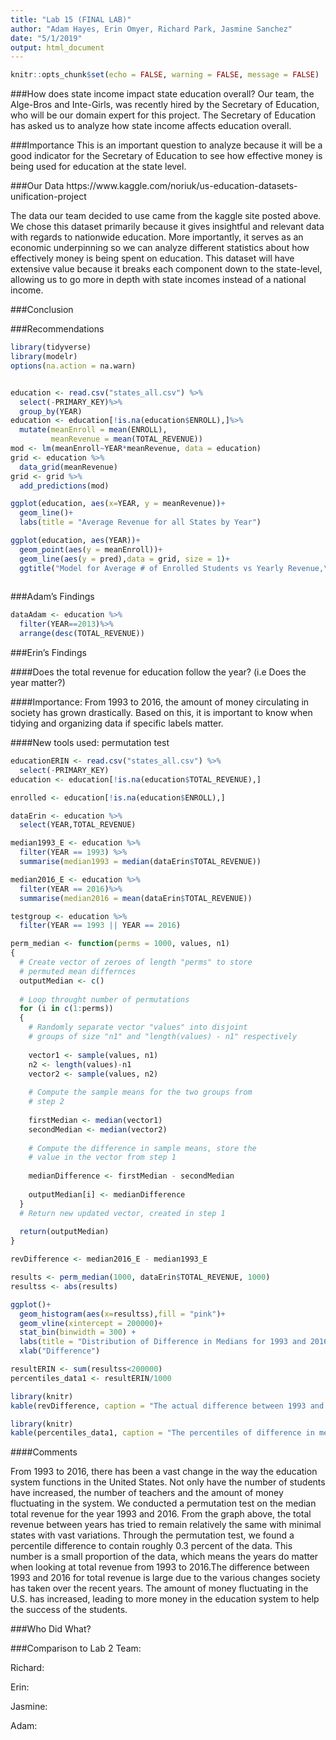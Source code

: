 ```yaml
---
title: "Lab 15 (FINAL LAB)"
author: "Adam Hayes, Erin Omyer, Richard Park, Jasmine Sanchez"
date: "5/1/2019"
output: html_document
---
```


```r
knitr::opts_chunk$set(echo = FALSE, warning = FALSE, message = FALSE)
```



###How does state income impact state education overall?
Our team, the Alge-Bros and Inte-Girls, was recently hired by the Secretary of Education, who will be our domain expert for this project. The Secretary of Education has asked us to analyze how state income affects education overall. 


###Importance
This is an important question to analyze because it will be a good indicator for the Secretary of Education to see how effective money is being used for education at the state level.

###Our Data
https://www.kaggle.com/noriuk/us-education-datasets-unification-project

The data our team decided to use came from the kaggle site posted above. We chose this dataset primarily because it gives insightful and relevant data with regards to nationwide education. More importantly, it serves as an economic underpinning so we can analyze different statistics about how effectively money is being spent on education. This dataset will have extensive value because it breaks each component down to the state-level, allowing us to go more in depth with state incomes instead of a national income.

###Conclusion


###Recommendations

```r
library(tidyverse)
library(modelr)
options(na.action = na.warn)


education <- read.csv("states_all.csv") %>%
  select(-PRIMARY_KEY)%>%
  group_by(YEAR)
education <- education[!is.na(education$ENROLL),]%>%
  mutate(meanEnroll = mean(ENROLL),
         meanRevenue = mean(TOTAL_REVENUE))
mod <- lm(meanEnroll~YEAR*meanRevenue, data = education)
grid <- education %>%
  data_grid(meanRevenue)
grid <- grid %>%
  add_predictions(mod)

ggplot(education, aes(x=YEAR, y = meanRevenue))+
  geom_line()+
  labs(title = "Average Revenue for all States by Year")

ggplot(education, aes(YEAR))+
  geom_point(aes(y = meanEnroll))+
  geom_line(aes(y = pred),data = grid, size = 1)+
  ggtitle("Model for Average # of Enrolled Students vs Yearly Revenue,\ncompared with Actual Values for all states by Year")
  

```


###Adam's Findings

```r
dataAdam <- education %>%
  filter(YEAR==2013)%>%
  arrange(desc(TOTAL_REVENUE))
```

###Erin's Findings

####Does the total revenue for education follow the year? (i.e Does the year matter?)

####Importance: From 1993 to 2016, the amount of money circulating in society has grown drastically. Based on this, it is important to know when tidying and organizing data if specific labels matter.

####New tools used: permutation test

```r
educationERIN <- read.csv("states_all.csv") %>%
  select(-PRIMARY_KEY)
education <- education[!is.na(education$TOTAL_REVENUE),]

enrolled <- education[!is.na(education$ENROLL),]

dataErin <- education %>%
  select(YEAR,TOTAL_REVENUE)

median1993_E <- education %>%
  filter(YEAR == 1993) %>%
  summarise(median1993 = median(dataErin$TOTAL_REVENUE))

median2016_E <- education %>%
  filter(YEAR == 2016)%>%
  summarise(median2016 = mean(dataErin$TOTAL_REVENUE))

testgroup <- education %>%
  filter(YEAR == 1993 || YEAR == 2016)

perm_median <- function(perms = 1000, values, n1)
{
  # Create vector of zeroes of length "perms" to store
  # permuted mean differnces
  outputMedian <- c()
  
  # Loop throught number of permutations
  for (i in c(1:perms))
  {
    # Randomly separate vector "values" into disjoint 
    # groups of size "n1" and "length(values) - n1" respectively
    
    vector1 <- sample(values, n1)
    n2 <- length(values)-n1
    vector2 <- sample(values, n2)
    
    # Compute the sample means for the two groups from 
    # step 2
    
    firstMedian <- median(vector1)
    secondMedian <- median(vector2)
    
    # Compute the difference in sample means, store the
    # value in the vector from step 1
    
    medianDifference <- firstMedian - secondMedian
    
    outputMedian[i] <- medianDifference
  }
  # Return new updated vector, created in step 1
  
  return(outputMedian)
}

revDifference <- median2016_E - median1993_E

results <- perm_median(1000, dataErin$TOTAL_REVENUE, 1000)
resultss <- abs(results)

ggplot()+
  geom_histogram(aes(x=resultss),fill = "pink")+
  geom_vline(xintercept = 200000)+
  stat_bin(binwidth = 300) +
  labs(title = "Distribution of Difference in Medians for 1993 and 2016 in Total Revenue")+
  xlab("Difference")

resultERIN <- sum(resultss<200000)
percentiles_data1 <- resultERIN/1000

```
```r
library(knitr)
kable(revDifference, caption = "The actual difference between 1993 and 2016")
```
```r
library(knitr)
kable(percentiles_data1, caption = "The percentiles of difference in medians")
```
  
####Comments

From 1993 to 2016, there has been a vast change in the way the education system functions in the United States. Not only have the number of students have increased, the number of teachers and the amount of money fluctuating in the system. We conducted a permutation test on the median total revenue for the year 1993 and 2016. From the graph above, the total revenue between years has tried to remain relatively the same with minimal states with vast variations. Through the permutation test, we found a percentile difference to contain roughly 0.3 percent of the data. This number is a small proportion of the data, which means the years do matter when looking at total revenue from 1993 to 2016.The difference between 1993 and 2016 for total revenue is large due to the various changes society has taken over the recent years. The amount of money fluctuating in the U.S. has increased, leading to more money in the education system to help the success of the students. 

###Who Did What?

###Comparison to Lab 2
Team:

Richard:

Erin:

Jasmine:

Adam:
